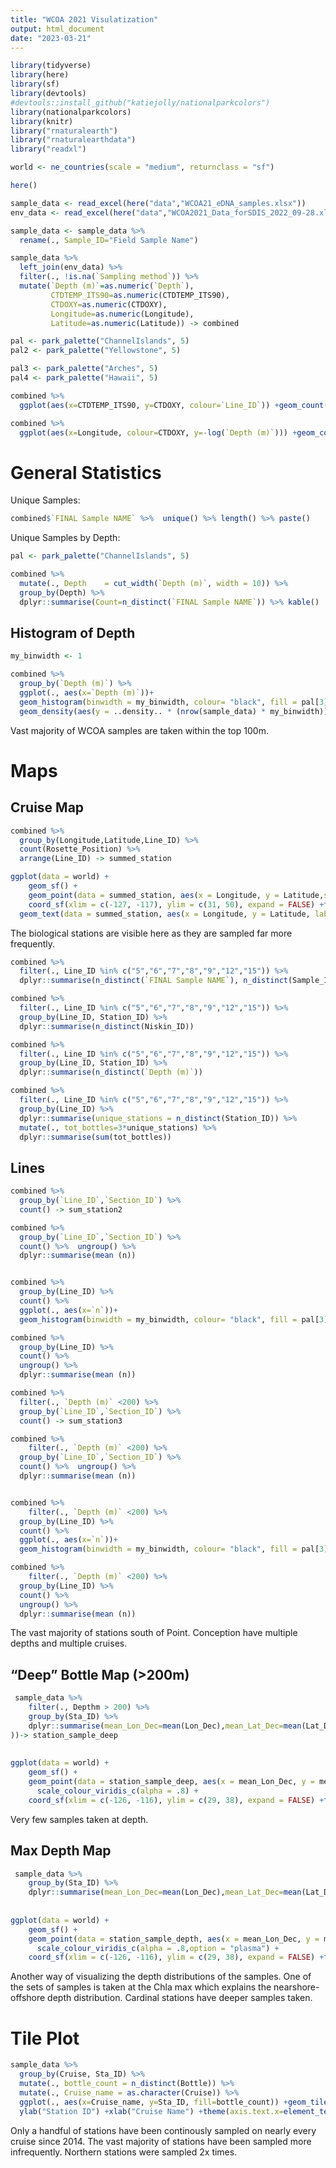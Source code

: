 ```yaml
---
title: "WCOA 2021 Visulatization"
output: html_document
date: "2023-03-21"
---
```


```r
library(tidyverse)
library(here)
library(sf)
library(devtools)
#devtools::install_github("katiejolly/nationalparkcolors")
library(nationalparkcolors)
library(knitr)
library("rnaturalearth")
library("rnaturalearthdata")
library("readxl")

world <- ne_countries(scale = "medium", returnclass = "sf")

here()
```

```r
sample_data <- read_excel(here("data","WCOA21_eDNA_samples.xlsx"))
env_data <- read_excel(here("data","WCOA2021_Data_forSDIS_2022_09-28.xlsx"))

sample_data <- sample_data %>% 
  rename(., Sample_ID="Field Sample Name")
```

```r
sample_data %>% 
  left_join(env_data) %>% 
  filter(., !is.na(`Sampling method`)) %>% 
  mutate(`Depth (m)`=as.numeric(`Depth`),
         CTDTEMP_ITS90=as.numeric(CTDTEMP_ITS90),
         CTDOXY=as.numeric(CTDOXY),
         Longitude=as.numeric(Longitude),
         Latitude=as.numeric(Latitude)) -> combined

pal <- park_palette("ChannelIslands", 5)
pal2 <- park_palette("Yellowstone", 5)

pal3 <- park_palette("Arches", 5)
pal4 <- park_palette("Hawaii", 5)

combined %>% 
  ggplot(aes(x=CTDTEMP_ITS90, y=CTDOXY, colour=`Line_ID`)) +geom_count() +scale_color_manual(values=c(pal,pal2,pal3,pal4))


```


```r

combined %>% 
  ggplot(aes(x=Longitude, colour=CTDOXY, y=-log(`Depth (m)`))) +geom_count()+facet_grid(Line_ID~.)


```

# General Statistics

Unique Samples:
```r
combined$`FINAL Sample NAME` %>%  unique() %>% length() %>% paste()
```

Unique Samples by Depth:

```r

pal <- park_palette("ChannelIslands", 5)

combined %>% 
  mutate(., Depth    = cut_width(`Depth (m)`, width = 10)) %>% 
  group_by(Depth) %>% 
  dplyr::summarise(Count=n_distinct(`FINAL Sample NAME`)) %>% kable()
```

## Histogram of Depth
```r
my_binwidth <- 1

combined %>%  
  group_by(`Depth (m)`) %>% 
  ggplot(., aes(x=`Depth (m)`))+
  geom_histogram(binwidth = my_binwidth, colour= "black", fill = pal[3]) +
  geom_density(aes(y = ..density.. * (nrow(sample_data) * my_binwidth)), fill=pal[5], alpha = .4) +theme_bw() + scale_x_sqrt(breaks=c(0,10,50,100,200,400,600)) +xlab("Depth (m)") + ylab("Count")
```
  
Vast majority of WCOA samples are taken within the top 100m.

# Maps

## Cruise Map

```r
  
combined %>% 
  group_by(Longitude,Latitude,Line_ID) %>% 
  count(Rosette_Position) %>% 
  arrange(Line_ID) -> summed_station

ggplot(data = world) +
    geom_sf() +
    geom_point(data = summed_station, aes(x = Longitude, y = Latitude,size=n, colour=Line_ID)) +
    coord_sf(xlim = c(-127, -117), ylim = c(31, 50), expand = FALSE) +theme_bw() +xlab("Longitude") +ylab("Latitude") +scale_color_manual(values=c(pal,pal2,pal3,pal4)) +
  geom_text(data = summed_station, aes(x = Longitude, y = Latitude, label=Line_ID)) 
```
  
The biological stations are visible here as they are sampled far more frequently.


```r

combined %>% 
  filter(., Line_ID %in% c("5","6","7","8","9","12","15")) %>% 
  dplyr::summarise(n_distinct(`FINAL Sample NAME`), n_distinct(Sample_ID), n_distinct(`Sequential G3 Sample No.`))

combined %>% 
  filter(., Line_ID %in% c("5","6","7","8","9","12","15")) %>% 
  group_by(Line_ID, Station_ID) %>% 
  dplyr::summarise(n_distinct(Niskin_ID))

combined %>% 
  filter(., Line_ID %in% c("5","6","7","8","9","12","15")) %>% 
  group_by(Line_ID, Station_ID) %>% 
  dplyr::summarise(n_distinct(`Depth (m)`))

combined %>% 
  filter(., Line_ID %in% c("5","6","7","8","9","12","15")) %>% 
  group_by(Line_ID) %>% 
  dplyr::summarise(unique_stations = n_distinct(Station_ID)) %>% 
  mutate(., tot_bottles=3*unique_stations) %>% 
  dplyr::summarise(sum(tot_bottles))
```


## Lines

```r

combined %>%  
  group_by(`Line_ID`,`Section_ID`) %>% 
  count() -> sum_station2

combined %>%  
  group_by(`Line_ID`,`Section_ID`) %>% 
  count() %>%  ungroup() %>% 
  dplyr::summarise(mean (n))


combined %>%  
  group_by(Line_ID) %>% 
  count() %>% 
  ggplot(., aes(x=`n`))+
  geom_histogram(binwidth = my_binwidth, colour= "black", fill = pal[3]) +theme_bw()

combined %>%  
  group_by(Line_ID) %>% 
  count() %>% 
  ungroup() %>% 
  dplyr::summarise(mean (n))
```

```r

combined %>%  
  filter(., `Depth (m)` <200) %>% 
  group_by(`Line_ID`,`Section_ID`) %>% 
  count() -> sum_station3

combined %>%  
    filter(., `Depth (m)` <200) %>% 
  group_by(`Line_ID`,`Section_ID`) %>% 
  count() %>%  ungroup() %>% 
  dplyr::summarise(mean (n))


combined %>%  
    filter(., `Depth (m)` <200) %>% 
  group_by(Line_ID) %>% 
  count() %>% 
  ggplot(., aes(x=`n`))+
  geom_histogram(binwidth = my_binwidth, colour= "black", fill = pal[3]) +theme_bw()

combined %>%  
    filter(., `Depth (m)` <200) %>% 
  group_by(Line_ID) %>% 
  count() %>% 
  ungroup() %>% 
  dplyr::summarise(mean (n))
```
  
  The vast majority of stations south of Point. Conception have multiple depths and multiple cruises.
  

## "Deep" Bottle Map (>200m)
```r

 sample_data %>% 
    filter(., Depthm > 200) %>% 
    group_by(Sta_ID) %>% 
    dplyr::summarise(mean_Lon_Dec=mean(Lon_Dec),mean_Lat_Dec=mean(Lat_Dec), Sample_count=n_distinct(Sample.Name
))-> station_sample_deep
  
  
ggplot(data = world) +
    geom_sf() +
    geom_point(data = station_sample_deep, aes(x = mean_Lon_Dec, y = mean_Lat_Dec,color = Sample_count,size = Sample_count)) +
      scale_colour_viridis_c(alpha = .8) +
    coord_sf(xlim = c(-126, -116), ylim = c(29, 38), expand = FALSE) +theme_bw() +xlab("Longitude") +ylab("Lattitude") +labs(size="Unique Samples",colour="Unique Samples") 

```
  
Very few samples taken at depth.

## Max Depth Map
```r

 sample_data %>% 
    group_by(Sta_ID) %>% 
    dplyr::summarise(mean_Lon_Dec=mean(Lon_Dec),mean_Lat_Dec=mean(Lat_Dec), Sample_count=n_distinct(Sample.Name),max_depth=max(Depthm)) -> station_sample_depth
  
  
ggplot(data = world) +
    geom_sf() +
    geom_point(data = station_sample_depth, aes(x = mean_Lon_Dec, y = mean_Lat_Dec,color = max_depth,size = Sample_count)) +
      scale_colour_viridis_c(alpha = .8,option = "plasma") +
    coord_sf(xlim = c(-126, -116), ylim = c(29, 38), expand = FALSE) +theme_bw() +xlab("Longitude") +ylab("Lattitude") +labs(size="Unique Samples",colour="Mean Depth (m)") 

```
  
Another way of visualizing the depth distributions of the samples. One of the sets of samples is taken at the Chla max which explains the nearshore-offshore depth distribution. Cardinal stations have deeper samples taken.

# Tile Plot
```r
sample_data %>% 
  group_by(Cruise, Sta_ID) %>% 
  mutate(., bottle_count = n_distinct(Bottle)) %>% 
  mutate(., Cruise_name = as.character(Cruise)) %>% 
  ggplot(., aes(x=Cruise_name, y=Sta_ID, fill=bottle_count)) +geom_tile() +theme_bw() +
  ylab("Station ID") +xlab("Cruise Name") +theme(axis.text.x=element_text(angle = -45, hjust = 0.5)) +labs(fill="Unique Bottles") +xlab("Cruise") +ylab("Station")

```
  
Only a handful of stations have been continously sampled on nearly every cruise since 2014. The vast majority of stations have been sampled more infrequently. Northern stations were sampled 2x times.
